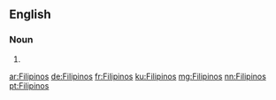 ==English==

===Noun===
{{head|en|plural}}

# {{plural of|Filipino|lang=en}}

[[ar:Filipinos]]
[[de:Filipinos]]
[[fr:Filipinos]]
[[ku:Filipinos]]
[[mg:Filipinos]]
[[nn:Filipinos]]
[[pt:Filipinos]]